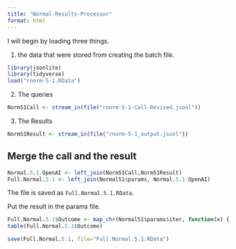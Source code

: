 ```yaml
---
title: "Normal-Results-Processor"
format: html
---
```


I will begin by loading three things.  

1. the data that were stored from creating the batch file.

```r
library(jsonlite)
library(tidyverse)
load("rnorm-5-1.RData")
```

2. The queries

```r
Norm51Call <- stream_in(file("rnorm-5-1-Call-Revised.jsonl"))
```

3. The Results

```r
Norm51Result <- stream_in(file("rnorm-5-1_output.jsonl"))
```

## Merge the call and the result

```r
Normal.5.1.OpenAI <- left_join(Norm51Call,Norm51Result)
Full.Normal.5.1 <- left_join(Normal51$params, Normal.5.1.OpenAI)
```

The file is saved as `Full.Normal.5.1.RData`.

Put the result in the params file.

```r
Full.Normal.5.1$Outcome <- map_chr(Normal51$params$iter, function(x) { unlist(Norm51Result$response$body$choices[[x]][[2]][2]) })
table(Full.Normal.5.1$Outcome)
```

```r
save(Full.Normal.5.1, file="Full.Normal.5.1.RData")
```


